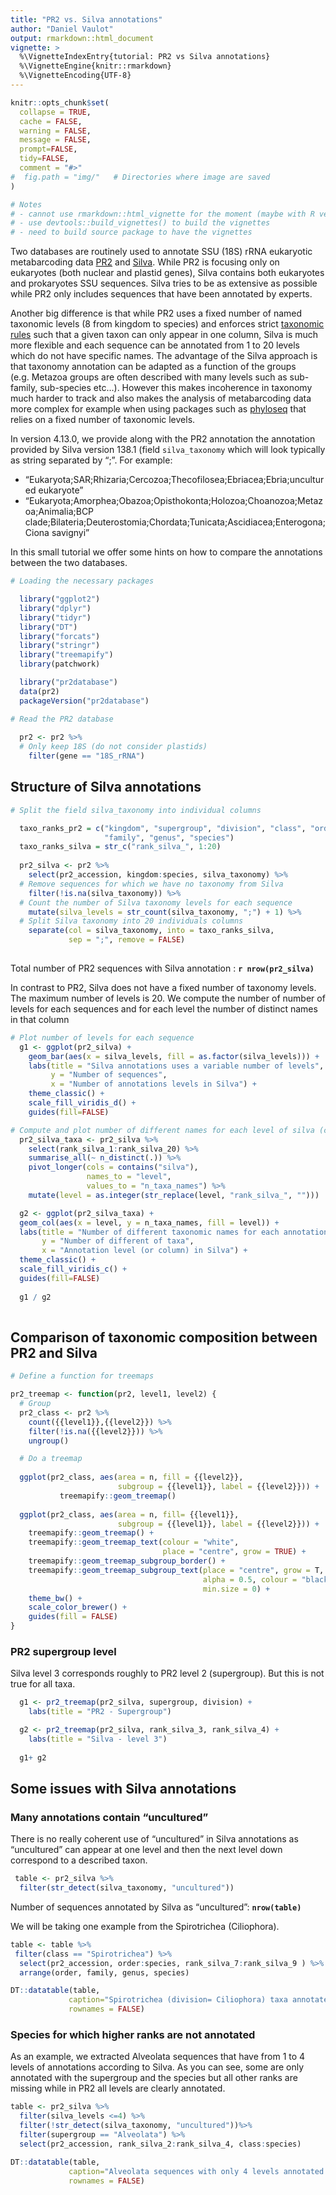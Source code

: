 ```yaml
---
title: "PR2 vs. Silva annotations"
author: "Daniel Vaulot"
output: rmarkdown::html_document
vignette: >
  %\VignetteIndexEntry{tutorial: PR2 vs Silva annotations}
  %\VignetteEngine{knitr::rmarkdown}
  %\VignetteEncoding{UTF-8}
---
```


```r
knitr::opts_chunk$set(
  collapse = TRUE,
  cache = FALSE,
  warning = FALSE,
  message = FALSE,
  prompt=FALSE,
  tidy=FALSE,
  comment = "#>" 
#  fig.path = "img/"   # Directories where image are saved
)

# Notes
# - cannot use rmarkdown::html_vignette for the moment (maybe with R version 4.0)
# - use devtools::build_vignettes() to build the vignettes
# - need to build source package to have the vignettes
```


Two databases are routinely used to annotate SSU (18S) rRNA eukaryotic metabarcoding data [PR2](https://pr2-database.org/) and [Silva](https://www.arb-silva.de/).  While PR2 is focusing only on eukaryotes (both nuclear and plastid genes), Silva contains both eukaryotes and prokaryotes SSU sequences.  Silva tries to be as extensive as possible while PR2 only includes sequences that have been annotated by experts.

Another big difference is that while PR2 uses a fixed number of named taxonomic levels (8 from kingdom to species) and enforces strict [taxonomic rules](https://pr2-database.org/documentation/pr2-structure/) such that a given taxon can only appear in one column, Silva is much more flexible and each sequence can be annotated from 1 to 20 levels which do not have specific names.  The advantage of the Silva approach is that taxonomy annotation can be adapted as a function of the groups (e.g. Metazoa groups are often described with many levels such as sub-family, sub-species etc...).  However this makes incoherence in taxonomy much harder to track and also makes the analysis of metabarcoding data more complex for example when using packages such as [phyloseq](https://joey711.github.io/phyloseq/) that relies on a fixed number of taxonomic levels.

In version 4.13.0, we provide along with the PR2 annotation the annotation provided by Silva version 138.1 (field `silva_taxonomy` which will look typically as string separated by ";".  For example: 

* "Eukaryota;SAR;Rhizaria;Cercozoa;Thecofilosea;Ebriacea;Ebria;uncultured eukaryote"
* "Eukaryota;Amorphea;Obazoa;Opisthokonta;Holozoa;Choanozoa;Metazoa;Animalia;BCP clade;Bilateria;Deuterostomia;Chordata;Tunicata;Ascidiacea;Enterogona;Ciona savignyi"

In this small tutorial we offer some hints on how to compare the annotations between the two databases.

```r
# Loading the necessary packages

  library("ggplot2")
  library("dplyr")
  library("tidyr")
  library("DT")
  library("forcats")
  library("stringr")
  library("treemapify")
  library(patchwork)

  library("pr2database")
  data(pr2)
  packageVersion("pr2database")

# Read the PR2 database
  
  pr2 <- pr2 %>% 
  # Only keep 18S (do not consider plastids)
    filter(gene == "18S_rRNA")

```


## Structure of Silva annotations


```r
# Split the field silva_taxonomy into individual columns

  taxo_ranks_pr2 = c("kingdom", "supergroup", "division", "class", "order", 
                     "family", "genus", "species")
  taxo_ranks_silva = str_c("rank_silva_", 1:20)
    
  pr2_silva <- pr2 %>% 
    select(pr2_accession, kingdom:species, silva_taxonomy) %>% 
  # Remove sequences for which we have no taxonomy from Silva
    filter(!is.na(silva_taxonomy)) %>% 
  # Count the number of Silva taxonomy levels for each sequence
    mutate(silva_levels = str_count(silva_taxonomy, ";") + 1) %>% 
  # Split Silva taxonomy into 20 individuals columns
    separate(col = silva_taxonomy, into = taxo_ranks_silva, 
             sep = ";", remove = FALSE) 
  
```


Total number of PR2 sequences with Silva annotation : **`r nrow(pr2_silva)`**


In contrast to PR2, Silva does not have a fixed number of taxonomy levels.  The maximum number of levels is 20. We compute the number of number of levels for each sequences and for each level the number of distinct names in that column

```r

# Plot number of levels for each sequence
  g1 <- ggplot(pr2_silva) + 
    geom_bar(aes(x = silva_levels, fill = as.factor(silva_levels))) +
    labs(title = "Silva annotations uses a variable number of levels",
         y = "Number of sequences",
         x = "Number of annotations levels in Silva") +
    theme_classic() +
    scale_fill_viridis_d() +
    guides(fill=FALSE)

# Compute and plot number of different names for each level of silva (column) 
  pr2_silva_taxa <- pr2_silva %>% 
    select(rank_silva_1:rank_silva_20) %>% 
    summarise_all(~ n_distinct(.)) %>% 
    pivot_longer(cols = contains("silva"), 
                 names_to = "level", 
                 values_to = "n_taxa_names") %>% 
    mutate(level = as.integer(str_replace(level, "rank_silva_", "")))

  g2 <- ggplot(pr2_silva_taxa) + 
  geom_col(aes(x = level, y = n_taxa_names, fill = level)) +
  labs(title = "Number of different taxonomic names for each annotation level",
       y = "Number of different of taxa",
       x = "Annotation level (or column) in Silva") +
  theme_classic() +
  scale_fill_viridis_c() +
  guides(fill=FALSE)  
  
  g1 / g2
  

```


## Comparison of taxonomic composition between PR2 and Silva


```r
# Define a function for treemaps

pr2_treemap <- function(pr2, level1, level2) {
  # Group
  pr2_class <- pr2 %>%
    count({{level1}},{{level2}}) %>% 
    filter(!is.na({{level2}})) %>%
    ungroup()

  # Do a treemap
  
  ggplot(pr2_class, aes(area = n, fill = {{level2}}, 
                        subgroup = {{level1}}, label = {{level2}})) +
           treemapify::geom_treemap()
  
  ggplot(pr2_class, aes(area = n, fill= {{level1}}, 
                        subgroup = {{level1}}, label = {{level2}})) +
    treemapify::geom_treemap() +
    treemapify::geom_treemap_text(colour = "white", 
                                  place = "centre", grow = TRUE) +
    treemapify::geom_treemap_subgroup_border() +
    treemapify::geom_treemap_subgroup_text(place = "centre", grow = T, 
                                           alpha = 0.5, colour = "black", 
                                           min.size = 0) +
    theme_bw() +
    scale_color_brewer() +
    guides(fill = FALSE)
}
```


### PR2 supergroup level

Silva level 3 corresponds roughly to PR2 level 2 (supergroup). But this is not true for all taxa.

```r
  g1 <- pr2_treemap(pr2_silva, supergroup, division) +
    labs(title = "PR2 - Supergroup")

  g2 <- pr2_treemap(pr2_silva, rank_silva_3, rank_silva_4) +
    labs(title = "Silva - level 3")
  
  g1+ g2
```

## Some issues with Silva annotations

### Many annotations contain "uncultured"

There is no really coherent use of "uncultured" in Silva annotations as "uncultured" can appear at one level and then the next level down correspond to a described taxon.

```r
 table <- pr2_silva %>% 
  filter(str_detect(silva_taxonomy, "uncultured")) 
```

Number of sequences annotated by Silva as "uncultured": **`nrow(table)`**

We will be taking one example from the Spirotrichea (Ciliophora).

```r
table <- table %>% 
 filter(class == "Spirotrichea") %>% 
  select(pr2_accession, order:species, rank_silva_7:rank_silva_9 ) %>% 
  arrange(order, family, genus, species)

DT::datatable(table, 
             caption="Spirotrichea (division= Ciliophora) taxa annotated as uncultured in Silva.  There is no real coherence in the number of ranks provided by Silva.", 
             rownames = FALSE)
```


### Species for which higher ranks are not annotated

 As an example, we extracted Alveolata sequences that have from 1 to 4 levels of annotations according to Silva. As you can see, some are only annotated with the supergroup and the species but all other ranks are missing while in PR2 all levels are clearly annotated.

```r
table <- pr2_silva %>% 
  filter(silva_levels <=4) %>%
  filter(!str_detect(silva_taxonomy, "uncultured"))%>% 
  filter(supergroup == "Alveolata") %>% 
  select(pr2_accession, rank_silva_2:rank_silva_4, class:species) 

DT::datatable(table, 
             caption="Alveolata sequences with only 4 levels annotated in Silva", 
             rownames = FALSE)
```










